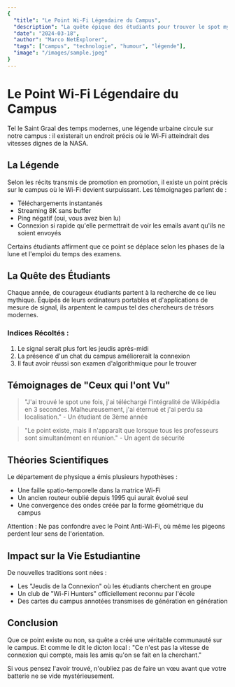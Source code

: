 ```yaml
---
{
  "title": "Le Point Wi-Fi Légendaire du Campus",
  "description": "La quête épique des étudiants pour trouver le spot mythique où le Wi-Fi atteint des vitesses surhumaines",
  "date": "2024-03-18",
  "author": "Marco NetExplorer",
  "tags": ["campus", "technologie", "humour", "légende"],
  "image": "/images/sample.jpeg"
}
---
```


# Le Point Wi-Fi Légendaire du Campus

Tel le Saint Graal des temps modernes, une légende urbaine circule sur notre campus : il existerait un endroit précis où le Wi-Fi atteindrait des vitesses dignes de la NASA.

## La Légende

Selon les récits transmis de promotion en promotion, il existe un point précis sur le campus où le Wi-Fi devient surpuissant. Les témoignages parlent de :
- Téléchargements instantanés
- Streaming 8K sans buffer
- Ping négatif (oui, vous avez bien lu)
- Connexion si rapide qu'elle permettrait de voir les emails avant qu'ils ne soient envoyés

<Callout type="info">
  Certains étudiants affirment que ce point se déplace selon les phases de la lune et l'emploi du temps des examens.
</Callout>

## La Quête des Étudiants

Chaque année, de courageux étudiants partent à la recherche de ce lieu mythique. Équipés de leurs ordinateurs portables et d'applications de mesure de signal, ils arpentent le campus tel des chercheurs de trésors modernes.

### Indices Récoltés :
1. Le signal serait plus fort les jeudis après-midi
2. La présence d'un chat du campus améliorerait la connexion
3. Il faut avoir réussi son examen d'algorithmique pour le trouver

## Témoignages de "Ceux qui l'ont Vu"

> "J'ai trouvé le spot une fois, j'ai téléchargé l'intégralité de Wikipédia en 3 secondes. Malheureusement, j'ai éternué et j'ai perdu sa localisation." - Un étudiant de 3ème année

> "Le point existe, mais il n'apparaît que lorsque tous les professeurs sont simultanément en réunion." - Un agent de sécurité

## Théories Scientifiques

Le département de physique a émis plusieurs hypothèses :
- Une faille spatio-temporelle dans la matrice Wi-Fi
- Un ancien routeur oublié depuis 1995 qui aurait évolué seul
- Une convergence des ondes créée par la forme géométrique du campus

<Callout type="warning">
  Attention : Ne pas confondre avec le Point Anti-Wi-Fi, où même les pigeons perdent leur sens de l'orientation.
</Callout>

## Impact sur la Vie Estudiantine

De nouvelles traditions sont nées :
- Les "Jeudis de la Connexion" où les étudiants cherchent en groupe
- Un club de "Wi-Fi Hunters" officiellement reconnu par l'école
- Des cartes du campus annotées transmises de génération en génération

## Conclusion

Que ce point existe ou non, sa quête a créé une véritable communauté sur le campus. Et comme le dit le dicton local : "Ce n'est pas la vitesse de connexion qui compte, mais les amis qu'on se fait en la cherchant."

<Callout type="tip">
  Si vous pensez l'avoir trouvé, n'oubliez pas de faire un vœu avant que votre batterie ne se vide mystérieusement.
</Callout> 